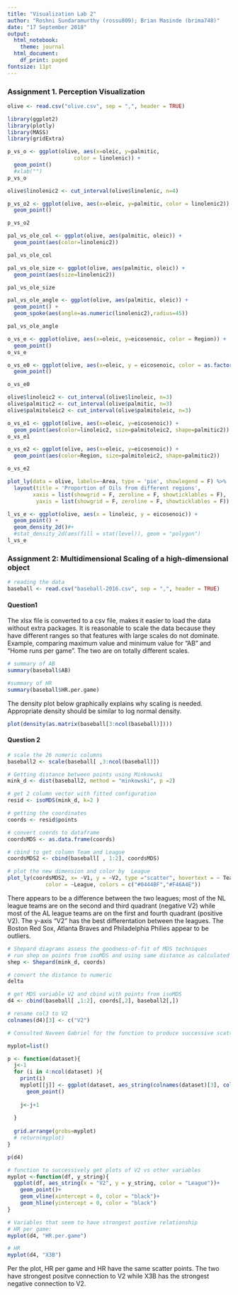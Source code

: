 ```yaml
---
title: "Visualization Lab 2"
author: "Roshni Sundaramurthy (rossu809); Brian Masinde (brima748)"
date: "17 September 2018"
output:
  html_notebook:
    theme: journal
  html_document:
    df_print: paged
fontsize: 11pt
---
```


### Assignment 1. Perception Visualization

```r
olive <- read.csv("olive.csv", sep = ",", header = TRUE)
```

```r
library(ggplot2)
library(plotly)
library(MASS)
library(gridExtra)
```

```r
p_vs_o <- ggplot(olive, aes(x=oleic, y=palmitic,
                     color = linolenic)) +
  geom_point() 
  #xlab("")
p_vs_o
```

```r
olive$linolenic2 <- cut_interval(olive$linolenic, n=4)
```


```r
p_vs_o2 <- ggplot(olive, aes(x=oleic, y=palmitic, color = linolenic2)) + 
  geom_point()

p_vs_o2
```

```r
pal_vs_ole_col <- ggplot(olive, aes(palmitic, oleic)) +
  geom_point(aes(color=linolenic2))

pal_vs_ole_col
```


```r
pal_vs_ole_size <- ggplot(olive, aes(palmitic, oleic)) +
  geom_point(aes(size=linolenic2))

pal_vs_ole_size
```

```r
pal_vs_ole_angle <- ggplot(olive, aes(palmitic, oleic)) +
  geom_point() +
  geom_spoke(aes(angle=as.numeric(linolenic2),radius=45))

pal_vs_ole_angle
```

```r
o_vs_e <- ggplot(olive, aes(x=oleic, y=eicosenoic, color = Region)) + 
  geom_point()
o_vs_e
```

```r
o_vs_e0 <- ggplot(olive, aes(x=oleic, y = eicosenoic, color = as.factor(Region)))+
  geom_point()

o_vs_e0
```


```r
olive$linoleic2 <- cut_interval(olive$linoleic, n=3)
olive$palmitic2 <- cut_interval(olive$palmitic, n=3)
olive$palmitoleic2 <- cut_interval(olive$palmitoleic, n=3)
```

```r
o_vs_e1 <- ggplot(olive, aes(x=oleic, y=eicosenoic)) + 
  geom_point(aes(color=linoleic2, size=palmitoleic2, shape=palmitic2))
o_vs_e1
```

```r
o_vs_e2 <- ggplot(olive, aes(x=oleic, y=eicosenoic)) + 
  geom_point(aes(color=Region, size=palmitoleic2, shape=palmitic2))

o_vs_e2
```

```r
plot_ly(data = olive, labels=~Area, type = 'pie', showlegend = F) %>%
  layout(title = 'Proportion of Oils from different regions',
        xaxis = list(showgrid = F, zeroline = F, showticklables = F),
         yaxis = list(showgrid = F, zeroline = F, showticklables = F))

```

```r
l_vs_e <- ggplot(olive, aes(x = linoleic, y = eicosenoic)) +
  geom_point() + 
  geom_density_2d()#+
  #stat_density_2d(aes(fill = stat(level)), geom = "polygon")
l_vs_e  
```

### Assignment 2: Multidimensional Scaling of a high-dimensional object

```r
# reading the data
baseball <- read.csv("baseball-2016.csv", sep = ",", header = TRUE)
```

#### Question1
The xlsx file is converted to a csv file, makes it easier to load the data without extra packages. It is reasonable to scale the data because they have different ranges so that features with large scales do not dominate. Example, comparing maximum value and minimum value for "AB" and "Home runs per game". The two are on totally different scales.

```r
# summary of AB
summary(baseball$AB)
```

```r
#summary of HR
summary(baseball$HR.per.game)
```

The density plot below graphically explains why scaling is needed. Appropriate density should be similar to log normal density.
```r
plot(density(as.matrix(baseball[3:ncol(baseball)])))
```


#### Question 2

```r
# scale the 26 numeric columns
baseball2 <- scale(baseball[ ,3:ncol(baseball)])
```

```r
# Getting distance between points using Minkowski
mink_d <- dist(baseball2, method = "minkowski", p =2)
```

```r
# get 2 column vector with fitted configuration 
resid <- isoMDS(mink_d, k=2 )

# getting the coordinates
coords <- resid$points

# convert coords to dataframe
coordsMDS <- as.data.frame(coords)

# cbind to get column Team and League
coordsMDS2 <- cbind(baseball[ , 1:2], coordsMDS)
```

```r
# plot the new dimension and color by  League
plot_ly(coordsMDS2, x= ~V1, y = ~V2, type ="scatter", hovertext = ~ Team,
            color = ~League, colors = c("#0444BF","#F46A4E"))
```

There appears to be a difference between the two leagues; most of the NL league teams are on the second and third quadrant (negative V2) while most of the AL league teams are on the first and fourth quadrant (positive V2). The y-axis "V2" has the best differentation between the leagues. The Boston Red Sox, Atlanta Braves and Philadelphia Philies appear to be outliers.

```r
# Shepard diagrams assess the goodness-of-fit of MDS techniques
# run shep on points from isoMDS and using same distance as calculated in previous step
shep <- Shepard(mink_d, coords)
```

```r
# convert the distance to numeric
delta 
```







```r
# get MDS variable V2 and cbind with points from isoMDS
d4 <- cbind(baseball[ ,1:2], coords[,2], baseball2[,])

# rename col3 to V2
colnames(d4)[3] <- c("V2")
```

```r
# Consulted Naveen Gabriel for the function to produce successive scatter plots

myplot=list()

p <- function(dataset){
  j<-1
  for (i in 4:ncol(dataset) ){
    print(i)
    myplot[[j]] <- ggplot(dataset, aes_string(colnames(dataset)[3], colnames(dataset)[i],color="League"))+
      geom_point()
    
    j<-j+1
    
  }
  
  grid.arrange(grobs=myplot)
  # return(myplot)
}

p(d4)
```


```r
# function to successively get plots of V2 vs other variables
myplot <-function(df, y_string){
  ggplot(df, aes_string(x = "V2", y = y_string, color = "League"))+
    geom_point()+
    geom_vline(xintercept = 0, color = "black")+
    geom_hline(yintercept = 0, color = "black")
}
```

```r
# Variables that seem to have strongest postive relationship
# HR per game:
myplot(d4, "HR.per.game")
```

```r
# HR
myplot(d4, "X3B")
```

Per the plot, HR per game and HR have the same scatter points. The two have strongest positve connection to V2 while X3B has the strongest negative connection to V2.

